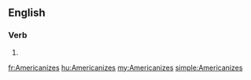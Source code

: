 ==English==

===Verb===
{{head|en|verb form}}

# {{en-third-person singular of|Americanize}}

[[fr:Americanizes]]
[[hu:Americanizes]]
[[my:Americanizes]]
[[simple:Americanizes]]